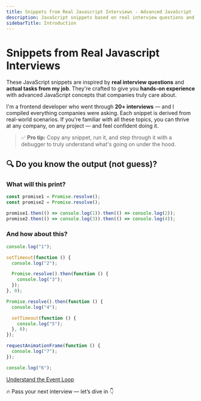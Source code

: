 ```yaml
---
title: Snippets from Real Javascript Interviews - Advanced JavaScript
description: JavaScript snippets based on real interview questions and job tasks, crafted to give you hands-on experience with advanced concepts.
sidebarTitle: Introduction
---
```


# Snippets from Real Javascript Interviews

These JavaScript snippets are inspired by **real interview questions** and **actual tasks from my job**.
They're crafted to give you **hands-on experience** with advanced JavaScript concepts that companies truly care about.

I'm a frontend developer who went through **20+ interviews** — and I compiled everything companies were asking.
Each snippet is derived from real-world scenarios. If you're familiar with all these topics, you can thrive at any company, on any project — and feel confident doing it.

> ✅ **Pro tip:** Copy any snippet, run it, and step through it with a debugger to truly understand what's going on under the hood.

## 🔍 Do you know the output (not guess)?

### What will this print?

```js filename="Promise Resolution Order" copy
const promise1 = Promise.resolve();
const promise2 = Promise.resolve();

promise1.then(() => console.log(1)).then(() => console.log(2));
promise2.then(() => console.log(3)).then(() => console.log(4));
```

### And how about this?

```js filename="Event Loop" copy
console.log("1");

setTimeout(function () {
  console.log("2");

  Promise.resolve().then(function () {
    console.log("3");
  });
}, 0);

Promise.resolve().then(function () {
  console.log("4");

  setTimeout(function () {
    console.log("5");
  }, 0);
});

requestAnimationFrame(function () {
  console.log("7");
});

console.log("6");
```

[Understand the Event Loop](/learn-js-and-mdn/event-loop)

🔥 Pass your next interview — let’s dive in 👇